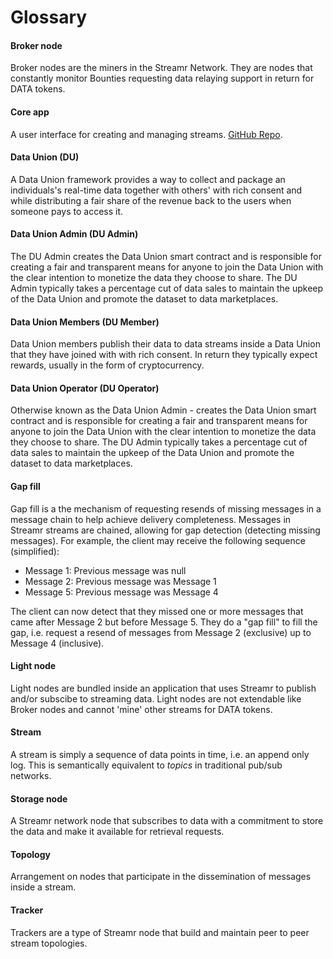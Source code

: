 # Glossary

#### Broker node
Broker nodes are the miners in the Streamr Network. They are nodes that constantly monitor Bounties requesting data relaying support in return for DATA tokens.

#### Core app
A user interface for creating and managing streams. [GitHub Repo](https://github.com/streamr-dev/core-frontend).

#### Data Union (DU)
A Data Union framework provides a way to collect and package an individuals's real-time data together with others' with rich consent and while distributing a fair share of the revenue back to the users when someone pays to access it.

#### Data Union Admin (DU Admin)
The DU Admin creates the Data Union smart contract and is responsible for creating a fair and transparent means for anyone to join the Data Union with the clear intention to monetize the data they choose to share. The DU Admin typically takes a percentage cut of data sales to maintain the upkeep of the Data Union and promote the dataset to data marketplaces.

#### Data Union Members (DU Member)
Data Union members publish their data to data streams inside a Data Union that they have joined with with rich consent. In return they typically expect rewards, usually in the form of cryptocurrency.

#### Data Union Operator (DU Operator)
Otherwise known as the Data Union Admin - creates the Data Union smart contract and is responsible for creating a fair and transparent means for anyone to join the Data Union with the clear intention to monetize the data they choose to share. The DU Admin typically takes a percentage cut of data sales to maintain the upkeep of the Data Union and promote the dataset to data marketplaces.

#### Gap fill
Gap fill is a the mechanism of requesting resends of missing messages in a message chain to help achieve delivery completeness. Messages in Streamr streams are chained, allowing for gap detection (detecting missing messages). For example, the client may receive the following sequence (simplified):
- Message 1: Previous message was null
- Message 2: Previous message was Message 1
- Message 5: Previous message was Message 4

The client can now detect that they missed one or more messages that came after Message 2 but before Message 5. They do a "gap fill" to fill the gap, i.e. request a resend of messages from Message 2 (exclusive) up to Message 4 (inclusive).

#### Light node
Light nodes are bundled inside an application that uses Streamr to publish and/or subscibe to streaming data. Light nodes are not extendable like Broker nodes and cannot 'mine' other streams for DATA tokens.

#### Stream
A stream is simply a sequence of data points in time, i.e. an append only log. This is semantically equivalent to *topics* in traditional pub/sub networks. 

#### Storage node
A Streamr network node that subscribes to data with a commitment to store the data and make it available for retrieval requests.

#### Topology
Arrangement on nodes that participate in the dissemination of messages inside a stream.

#### Tracker
Trackers are a type of Streamr node that build and maintain peer to peer stream topologies.
